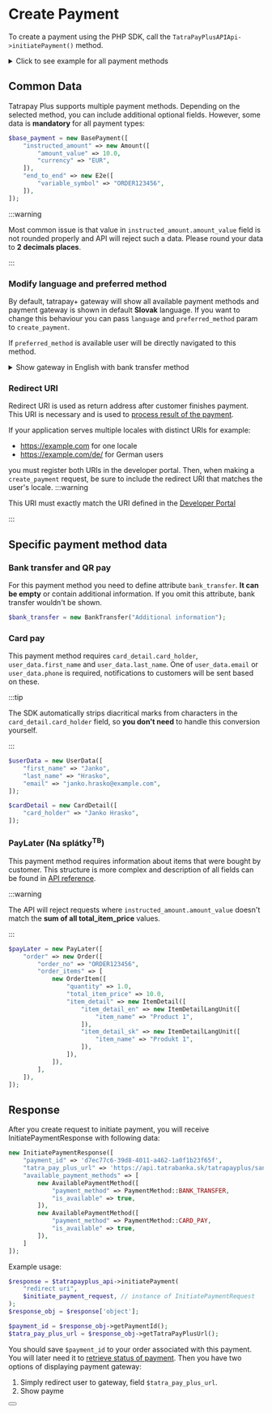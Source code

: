 
# Create Payment

To create a payment using the PHP SDK, call the `TatraPayPlusAPIApi->initiatePayment()` method.

<details>
  <summary>Click to see example for all payment methods</summary>
  <CodeBlock language="php">{createPayment}</CodeBlock>
</details>

## Common Data

Tatrapay Plus supports multiple payment methods. Depending on the selected method, you can include additional optional fields. However, some data is **mandatory** for all payment types:

```php
$base_payment = new BasePayment([
    "instructed_amount" => new Amount([
        "amount_value" => 10.0,
        "currency" => "EUR",
    ]),
    "end_to_end" => new E2e([
        "variable_symbol" => "ORDER123456",
    ]),
]);
```
:::warning

Most common issue is that value in `instructed_amount.amount_value` field is not rounded properly and API will reject such a data.
Please round your data to **2 decimals places**.

:::

### Modify language and preferred method

By default, tatrapay+ gateway will show all available payment methods and payment gateway is shown in default **Slovak** language.
If you want to change this behaviour you can pass `language` and `preferred_method` param to `create_payment`.

If `preferred_method` is available user will be directly navigated to this method.

<details>
    <summary>Show gateway in English with bank transfer method</summary>

```php
$response = $tatrapayplus_api->initiatePayment(
    "http://localhost",
    $initiate_payment_request,
    preferred_method: "BANK_TRANSFER",
    accept_language: "en"
);
```
</details>

### Redirect URI

Redirect URI is used as return address after customer finishes payment. This URI is necessary and is used to [process result of the payment](/docs/libraries/php/v1.0.0/process_payment).

If your application serves multiple locales with distinct URIs for example:
- https://example.com for one locale
- https://example.com/de/ for German users

you must register both URIs in the developer portal.
Then, when making a `create_payment` request, be sure to include the redirect URI that matches the user's locale.
:::warning

This URI must exactly match the URI defined in the [Developer Portal](https://developer.tatrabanka.sk/pages/devportal/sk/#/)

:::

## Specific payment method data

### Bank transfer and QR pay

For this payment method you need to define attribute `bank_transfer`. **It can be empty** or contain additional information.
If you omit this attribute, bank transfer wouldn't be shown.

```php
$bank_transfer = new BankTransfer("Additional information");
```

### Card pay

This payment method requires `card_detail.card_holder`, `user_data.first_name` and `user_data.last_name`.
One of `user_data.email` or `user_data.phone` is required, notifications to customers will be sent based on these.

:::tip

The SDK automatically strips diacritical marks from characters in the `card_detail.card_holder` field, so **you don't need** to handle this conversion yourself.

:::

```php
$userData = new UserData([
    "first_name" => "Janko",
    "last_name" => "Hrasko",
    "email" => "janko.hrasko@example.com",
]);

$cardDetail = new CardDetail([
    "card_holder" => "Janko Hrasko",
]);
```

### PayLater (Na splátky<sup>TB</sup>)

This payment method requires information about items that were bought by customer.
This structure is more complex and description of all fields can be found in [API reference](/docs/api/initiate-payment).

:::warning

The API will reject requests where `instructed_amount.amount_value` doesn't match the **sum of all total_item_price** values.

:::

```php
$payLater = new PayLater([
    "order" => new Order([
        "order_no" => "ORDER123456",
        "order_items" => [
            new OrderItem([
                "quantity" => 1.0,
                "total_item_price" => 10.0,
                "item_detail" => new ItemDetail([
                    "item_detail_en" => new ItemDetailLangUnit([
                        "item_name" => "Product 1",
                    ]),
                    "item_detail_sk" => new ItemDetailLangUnit([
                        "item_name" => "Produkt 1",
                    ]),
                ]),
            ]),
        ],
    ]),
]);
```

## Response

After you create request to initiate payment, you will receive InitiatePaymentResponse with following data:
```php
new InitiatePaymentResponse([
    "payment_id" => 'd7ec77c6-39d8-4011-a462-1a0f1b23f65f',
    "tatra_pay_plus_url" => 'https://api.tatrabanka.sk/tatrapayplus/sandbox/v1/auth?paymentId=d7ec77c6-39d8-4011-a462-1a0f1b23f65f&client_id=l7ba7ffa0bf66b49b88d17dfe144955f54&hmac=7043761cb4cff51d1d084f90cd25d370b89515a1c43c39e6ea459dd504059834',
    "available_payment_methods" => [
        new AvailablePaymentMethod([
            "payment_method" => PaymentMethod::BANK_TRANSFER,
            "is_available" => true,
        ]),
        new AvailablePaymentMethod([
            "payment_method" => PaymentMethod::CARD_PAY,
            "is_available" => true,
        ]),
    ]
]);
```

Example usage:
```php
$response = $tatrapayplus_api->initiatePayment(
    "redirect uri",
    $initiate_payment_request, // instance of InitiatePaymentRequest
);
$response_obj = $response['object'];

$payment_id = $response_obj->getPaymentId();
$tatra_pay_plus_url = $response_obj->getTatraPayPlusUrl();
```

You should save `$payment_id` to your order associated with this payment. You will later need it to [retrieve status of payment](/docs/libraries/php/v1.0.0/process_payment).
Then you have two options of displaying payment gateway:
1. Simply redirect user to gateway, field `$tatra_pay_plus_url`.
2. Show payme
<Button label="See full API reference" link="/docs/api/initiate-payment"/>